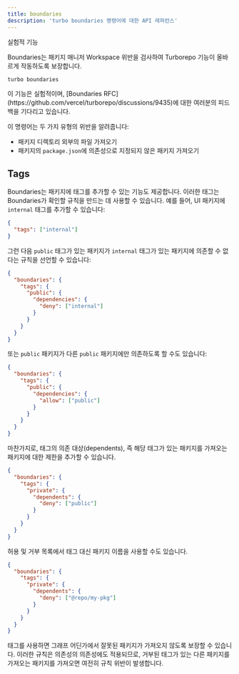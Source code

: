 ```yaml
---
title: boundaries
description: 'turbo boundaries 명령어에 대한 API 레퍼런스'
---
```



<ExperimentalBadge>실험적 기능</ExperimentalBadge>

Boundaries는 패키지 매니저 Workspace 위반을 검사하여 Turborepo 기능이 올바르게 작동하도록 보장합니다.

```bash title="Terminal"
turbo boundaries
```

<Callout title="Boundaries RFC">
  이 기능은 실험적이며, [Boundaries
  RFC](https://github.com/vercel/turborepo/discussions/9435)에 대한 여러분의
  피드백을 기다리고 있습니다.
</Callout>

이 명령어는 두 가지 유형의 위반을 알려줍니다:

- 패키지 디렉토리 외부의 파일 가져오기
- 패키지의 `package.json`에 의존성으로 지정되지 않은 패키지 가져오기

## Tags

Boundaries는 패키지에 태그를 추가할 수 있는 기능도 제공합니다. 이러한 태그는 Boundaries가 확인할 규칙을 만드는 데 사용할 수 있습니다. 예를 들어, UI 패키지에 `internal` 태그를 추가할 수 있습니다:

```json title="./packages/ui/turbo.json"
{
  "tags": ["internal"]
}
```

그런 다음 `public` 태그가 있는 패키지가 `internal` 태그가 있는 패키지에 의존할 수 없다는 규칙을 선언할 수 있습니다:

```json title="./turbo.json"
{
  "boundaries": {
    "tags": {
      "public": {
        "dependencies": {
          "deny": ["internal"]
        }
      }
    }
  }
}
```

또는 `public` 패키지가 다른 `public` 패키지에만 의존하도록 할 수도 있습니다:

```json title="turbo.json"
{
  "boundaries": {
    "tags": {
      "public": {
        "dependencies": {
          "allow": ["public"]
        }
      }
    }
  }
}
```

마찬가지로, 태그의 의존 대상(dependents), 즉 해당 태그가 있는 패키지를 가져오는 패키지에 대한 제한을 추가할 수 있습니다.

```json title="turbo.json"
{
  "boundaries": {
    "tags": {
      "private": {
        "dependents": {
          "deny": ["public"]
        }
      }
    }
  }
}
```

허용 및 거부 목록에서 태그 대신 패키지 이름을 사용할 수도 있습니다.

```json title="turbo.json"
{
  "boundaries": {
    "tags": {
      "private": {
        "dependents": {
          "deny": ["@repo/my-pkg"]
        }
      }
    }
  }
}
```

태그를 사용하면 그래프 어딘가에서 잘못된 패키지가 가져오지 않도록 보장할 수 있습니다. 이러한 규칙은 의존성의 의존성에도 적용되므로, 거부된 태그가 있는 다른 패키지를 가져오는 패키지를 가져오면 여전히 규칙 위반이 발생합니다.
